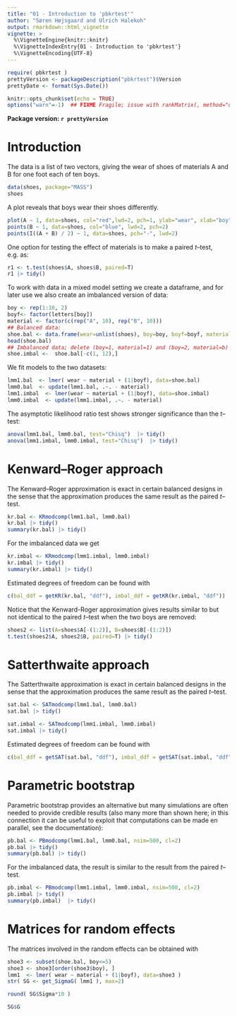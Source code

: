 ```yaml
---
title: "01 - Introduction to 'pbkrtest'" 
author: "Søren Højsgaard and Ulrich Halekoh"
output: rmarkdown::html_vignette
vignette: >
  %\VignetteEngine{knitr::knitr}
  %\VignetteIndexEntry{01 - Introduction to 'pbkrtest'}
  %\VignetteEncoding{UTF-8}
---
```


```r
require( pbkrtest )
prettyVersion <- packageDescription("pbkrtest")$Version
prettyDate <- format(Sys.Date())
```


```r
knitr::opts_chunk$set(echo = TRUE)
options("warn"=-1)  ## FIXME Fragile; issue with rankMatrix(, method="qr.R")
```

**Package version: `r prettyVersion`**

# Introduction


The \code{shoes} data is a list of two vectors, giving the wear of
shoes of materials A and B for one foot each of ten boys.

```r
data(shoes, package="MASS")
shoes
```


A plot  reveals that boys wear their shoes differently.

```r
plot(A ~ 1, data=shoes, col="red",lwd=2, pch=1, ylab="wear", xlab="boy")
points(B ~ 1, data=shoes, col="blue", lwd=2, pch=2)
points(I((A + B) / 2) ~ 1, data=shoes, pch="-", lwd=2)
```

One option for testing the effect of materials is to make a paired
$t$--test, e.g.\ as:

```r
r1 <- t.test(shoes$A, shoes$B, paired=T)
r1 |> tidy()
```


To work with data in a mixed model setting we create a dataframe, and
for later use we also create an imbalanced version of data:

```r
boy <- rep(1:10, 2)
boyf<- factor(letters[boy])
material <- factor(c(rep("A", 10), rep("B", 10)))
## Balanced data:
shoe.bal <- data.frame(wear=unlist(shoes), boy=boy, boyf=boyf, material=material)
head(shoe.bal)
## Imbalanced data; delete (boy=1, material=1) and (boy=2, material=b)
shoe.imbal <-  shoe.bal[-c(1, 12),]
```
 
We fit models to the two datasets:

```r
lmm1.bal  <- lmer( wear ~ material + (1|boyf), data=shoe.bal)
lmm0.bal  <- update(lmm1.bal, .~. - material)
lmm1.imbal  <- lmer(wear ~ material + (1|boyf), data=shoe.imbal)
lmm0.imbal  <- update(lmm1.imbal, .~. - material)
```

The asymptotic likelihood ratio test shows stronger significance than
the $t$--test:

```r
anova(lmm1.bal, lmm0.bal, test="Chisq")  |> tidy()
anova(lmm1.imbal, lmm0.imbal, test="Chisq")  |> tidy()
```

# Kenward--Roger approach


The Kenward--Roger approximation is exact in certain balanced designs in the
sense that the approximation produces the same result as the paired $t$--test.

```r
kr.bal <- KRmodcomp(lmm1.bal, lmm0.bal)
kr.bal |> tidy()
summary(kr.bal) |> tidy() 
```

For the imbalanced data we get
```r
kr.imbal <- KRmodcomp(lmm1.imbal, lmm0.imbal)
kr.imbal |> tidy()
summary(kr.imbal) |> tidy()
```

Estimated degrees of freedom can be found with

```r
c(bal_ddf = getKR(kr.bal, "ddf"), imbal_ddf = getKR(kr.imbal, "ddf"))
```


Notice that the Kenward-Roger approximation gives results  similar to but not identical to the paired
$t$--test when the two boys are removed:

```r
shoes2 <- list(A=shoes$A[-(1:2)], B=shoes$B[-(1:2)])
t.test(shoes2$A, shoes2$B, paired=T) |> tidy()
```

# Satterthwaite approach


The Satterthwaite approximation is exact in certain balanced designs in the
sense that the approximation produces the same result as the paired $t$--test.

```r
sat.bal <- SATmodcomp(lmm1.bal, lmm0.bal)
sat.bal |> tidy()
```


```r
sat.imbal <- SATmodcomp(lmm1.imbal, lmm0.imbal)
sat.imbal |> tidy()
```


Estimated degrees of freedom can be found with

```r
c(bal_ddf = getSAT(sat.bal, "ddf"), imbal_ddf = getSAT(sat.imbal, "ddf"))
```


# Parametric bootstrap


Parametric bootstrap provides an alternative but many simulations are
often needed to provide credible results (also many more than shown
here; in this connection it can be useful to exploit that computations
can be made en parallel, see the documentation):

```r
pb.bal <- PBmodcomp(lmm1.bal, lmm0.bal, nsim=500, cl=2)
pb.bal |> tidy()
summary(pb.bal) |> tidy()
```


For the imbalanced data, the result is similar to the result from the
paired $t$--test.

```r
pb.imbal <- PBmodcomp(lmm1.imbal, lmm0.imbal, nsim=500, cl=2)
pb.imbal |> tidy()
summary(pb.imbal)  |> tidy()
```


# Matrices for random effects

The matrices involved in the random effects can be obtained with

```r
shoe3 <- subset(shoe.bal, boy<=5)
shoe3 <- shoe3[order(shoe3$boy), ]
lmm1  <- lmer( wear ~ material + (1|boyf), data=shoe3 )
str( SG <- get_SigmaG( lmm1 ), max=2)
```

```r
round( SG$Sigma*10 )
```

```r
SG$G
```
 
